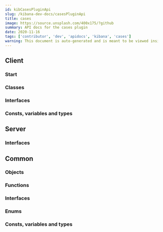 ```yaml
---
id: kibCasesPluginApi
slug: /kibana-dev-docs/casesPluginApi
title: cases
image: https://source.unsplash.com/400x175/?github
summary: API docs for the cases plugin
date: 2020-11-16
tags: ['contributor', 'dev', 'apidocs', 'kibana', 'cases']
warning: This document is auto-generated and is meant to be viewed inside our experimental, new docs system. Reach out in #docs-engineering for more info.
---
```



## Client

### Start
<DocDefinitionList data={[casesObj.client.start]}/>

### Classes
<DocDefinitionList data={casesObj.client.classes}/>

### Interfaces
<DocDefinitionList data={casesObj.client.interfaces}/>

### Consts, variables and types
<DocDefinitionList data={casesObj.client.misc}/>

## Server

### Interfaces
<DocDefinitionList data={casesObj.server.interfaces}/>

## Common

### Objects
<DocDefinitionList data={casesObj.common.objects}/>

### Functions
<DocDefinitionList data={casesObj.common.functions}/>

### Interfaces
<DocDefinitionList data={casesObj.common.interfaces}/>

### Enums
<DocDefinitionList data={casesObj.common.enums}/>

### Consts, variables and types
<DocDefinitionList data={casesObj.common.misc}/>

